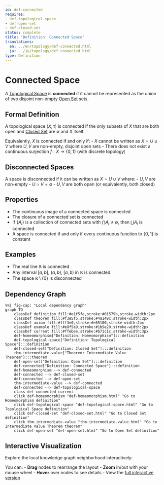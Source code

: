 ```yaml
---
id: def-connected
requires:
- def-topological-space
- def-open-set
- def-closed-set
status: complete
title: 'Definition: Connected Space'
translations:
  en: ../en/topology/def-connected.html
  ja: ../ja/topology/def-connected.html
type: Definition
---
```


# Connected Space {#def-connected}

A [Topological Space](def-topological-space.qmd) is **connected** if it cannot be represented as the union of two disjoint non-empty [Open Set](def-open-set.qmd) sets.

## Formal Definition

A topological space $(X, \tau)$ is connected if the only subsets of $X$ that are both open and [Closed Set](def-closed-set.qmd) are $\emptyset$ and $X$ itself.

Equivalently, $X$ is connected if and only if:
- $X$ cannot be written as $X = U \cup V$ where $U, V$ are non-empty, disjoint open sets
- There does not exist a continuous surjection $f: X \to \{0, 1\}$ (with discrete topology)

## Disconnected Spaces

A space is disconnected if it can be written as $X = U \cup V$ where:
- $U, V$ are non-empty
- $U \cap V = \emptyset$
- $U, V$ are both open (or equivalently, both closed)

## Properties

- The continuous image of a connected space is connected
- The closure of a connected set is connected
- If $\{A_i\}$ is a collection of connected sets with $\bigcap A_i \neq \emptyset$, then $\bigcup A_i$ is connected
- A space is connected if and only if every continuous function to $\{0, 1\}$ is constant

## Examples

- The real line $\mathbb{R}$ is connected
- Any interval $[a, b]$, $(a, b)$, $[a, b)$ in $\mathbb{R}$ is connected
- The space $\mathbb{R} \setminus \{0\}$ is disconnected

## Dependency Graph

```mermaid
%%| fig-cap: "Local dependency graph"
graph TD
    classDef definition fill:#e1f5fe,stroke:#01579b,stroke-width:2px
    classDef theorem fill:#f3e5f5,stroke:#4a148c,stroke-width:2px
    classDef axiom fill:#fff3e0,stroke:#e65100,stroke-width:2px
    classDef example fill:#e8f5e9,stroke:#1b5e20,stroke-width:2px
    classDef current fill:#ffebee,stroke:#b71c1c,stroke-width:3px
    def-homeomorphism["Definition: Homeomorphism"]:::definition
    def-topological-space["Definition: Topological Space"]:::definition
    def-closed-set["Definition: Closed Set"]:::definition
    thm-intermediate-value["Theorem: Intermediate Value Theorem"]:::theorem
    def-open-set["Definition: Open Set"]:::definition
    def-connected["Definition: Connected Space"]:::definition
    def-homeomorphism --> def-connected
    def-connected --> def-closed-set
    def-connected --> def-open-set
    thm-intermediate-value --> def-connected
    def-connected --> def-topological-space
    class def-connected current
    click def-homeomorphism "def-homeomorphism.html" "Go to Homeomorphism definition"
    click def-topological-space "def-topological-space.html" "Go to Topological Space definition"
    click def-closed-set "def-closed-set.html" "Go to Closed Set definition"
    click thm-intermediate-value "thm-intermediate-value.html" "Go to Intermediate Value Theorem theorem"
    click def-open-set "def-open-set.html" "Go to Open Set definition"
```

## Interactive Visualization

Explore the local knowledge graph neighborhood interactively:

::: {.graph-viz data-id="def-connected" data-width="700" data-height="500"}
:::

You can:
- **Drag** nodes to rearrange the layout
- **Zoom** in/out with your mouse wheel
- **Hover** over nodes to see details
- View the [full interactive version](../../output/interactive/def-connected.html){target="_blank"}